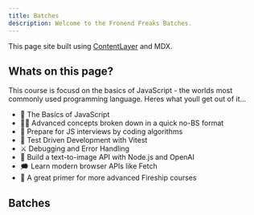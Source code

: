 ```yaml
---
title: Batches
description: Welcome to the Fronend Freaks Batches.
---
```


This page site built using [ContentLayer](/docs/documentation/contentlayer) and MDX.

## Whats on this page?

This course is focusd on the basics of JavaScript - the worlds most commonly used programming language. Heres what youll get out of it…

- 👶 The Basics of JavaScript
- 👨‍🎤 Advanced concepts broken down in a quick no-BS format
- 📰 Prepare for JS interviews by coding algorithms
- 🧪 Test Driven Development with Vitest
- ⚔️ Debugging and Error Handling
- 🎨 Build a text-to-image API with Node.js and OpenAI
- 🗯️ Learn modern browser APIs like Fetch
- 🍕 A great primer for more advanced Fireship courses

## Batches

